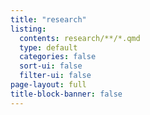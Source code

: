 ```yaml
---
title: "research"
listing:
  contents: research/**/*.qmd
  type: default
  categories: false
  sort-ui: false
  filter-ui: false
page-layout: full
title-block-banner: false
---
```

